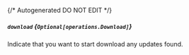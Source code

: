 {/* Autogenerated DO NOT EDIT  */}

##### `download` *{`Optional[operations.Download]`}*
Indicate that you want to start download any updates found.
<Collapsible openLabel={Labels.showProperties} closeLabel={Labels.hideProperties}>
    <Download/>
</Collapsible>



